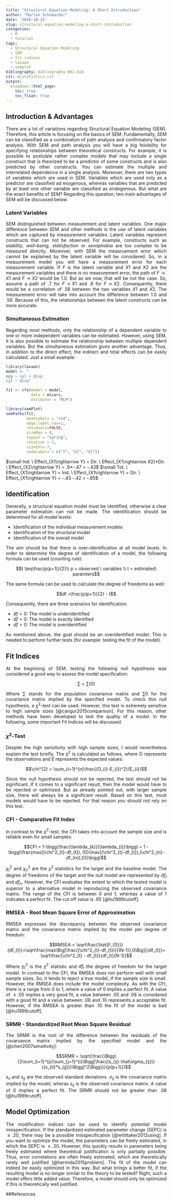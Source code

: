 ```yaml
---
title: "Structural Equation Modeling: A Short Introduction"
author: "Marlon Schumacher"
date: '2018-10-13'
slug: structural-equation-modeling-a-short-introduction
categories:
  - R
  - Tutorial
tags:
  - Structural Equation Modeling
  - SEM
  - fit indices
  - lavaan
  - semplot
bibliography: bibliography_001.bib 
csl: mcstatistics.csl
output: 
  blogdown::html_page:
    toc: true
    toc_float: true
---
```


## Introduction & Advantages
<p align="justify">There are a lot of variations regarding Structural Equation Modeling (SEM). Therefore, this article is focusing on the basics of SEM. Fundamentally, SEM can be classified as a combination of path analysis and confirmatory factor analysis. With SEM and path analysis you will have a big felxibility for specifying relationships between theoretical constructs. For example, it is possible to postulate rather complex models that may include a single construct that is theorized to be a predictor of some constructs and is also predicted by other constructs. You can estimate the multiple and interrelated dependence in a single analysis. Moreover, there are two types of variables which are used in SEM. Variables which are used only as a predictor are classified ad exogenous, whereas variables that are predicted by at least one other variable are classified as endogenous. But what are the exact benefits of SEM? Regarding this question, two main advantages of SEM will be discussed below.</p>

### Latent Variables
<p align="justify">SEM distinguished between measurement and latent variables. One major difference between SEM and other methods is the use of latent variables which are captured by measurement variables. Latent variables represent constructs that can not be observed. For example, constructs such as *stability*, *well-being*,  *statisfaction* or *xenophobia* are too complex to be measured directly. Moreover, with SEM the measruement error which cannot be explained by the latent variable will be considered. So, in a measurement model you will have a measurement error for each measurement variable. If $F$ is the latent variable and $X1$ and $X2$ are the measurement variables and there is no measurement error, the path of $F \rightarrow X1$ and $F \rightarrow X2$ would be 1.0. But as we now, that will be not the case. So, assume a path of .7 for $F \rightarrow X1$ and .8 for $F \rightarrow X2$. Consequently, there would be a correlation of .56 between the two variables $X1$ and $X2$. The measurement error will take into account the difference between 1.0 and .56. Because of this, the relationships between the latent constructs can be more accurate.</p>

### Simultaneous Estimation
<p align="justify">Regarding most methods, only the relationship of a dependent variable to one or more independent variables can be estimated. However, using SEM, it is also possible to estimate the relationship between multiple dependent variables. But the simultaneous estimation gives another advantage. Thus, in addition to the direct effect, the indirect and total effects can be easily calculated. Just a small example:</p>

```r
library(lavaan)
model <- "
mpg ~ cyl + disp
cyl ~ disp"

fit <- cfa(model = model,
           data = mtcars,
           estimator = "MLM")

library(semPlot)
semPaths(fit,
         whatLabels = "std",
         edge.label.cex=1,
         residuals=FALSE,
         sizeMan = 8,
         layout = "spring",
         rotation = 1,
         sizeInt= 7,
         nodeLabels = c("Y", "X2", "X1"))
```
   
$\small Ind. \ Effect_{X1\rightarrow Y} = Dir. \ Effect_{X1\rightarrow X2}*Dir. \ Effect_{X2\rightarrow Y} = .9*-.47 = -.43$ 
$\small Tot. \ Effect_{X1\rightarrow Y} = Ind. \ Effect_{X1\rightarrow Y} + Dir. \ Effect_{X1\rightarrow Y} = -.43 -.42 = -.85$

## Identification
<p align="justify">Generally, a structural equation model must be identified, otherwise a clear parameter estimation can not be made. The identification should be determined for all model levels:</p>

+ Identification of the individual measurement models
+ Identification of the structural model
+ Identification of the overall model

<p align="justify">The aim should be that there is over-identification at all model levels. In order to determine the degree of identification of a model, the following formula can be used (counting rule):</p> 

$$t \leq\frac{p(p+1)}{2}\\
p = observed \ variables \\
t = estimated\ paramters$$

The same formula can be used to calculate the degree of freedoms as well:

$$df =\frac{p(p+1)}{2} - t$$

Consequently, there are three scenarios for identification:

+ $df < 0$: The model is underidentified
+ $df = 0$: The model is exactly identified 
+ $df > 0$: The model is overidentified

<p align="justify">As mentioned above, the goal should be an overidentified model. This is needed to perform further tests (for example: testing the fit of the model).</p>

## Fit Indices
<p align="justify">At the beginning of SEM, testing the following null hypothesis was considered a good way to assess the model specification:</p>

$$\sum = \sum(0)$$

<p align="justify">Where $\sum$ stands for the population covariance matrix and $\sum{0}$ for the covariance matrix implied by the specified model. To check this null hypothesis, a $\chi^2$-test can be used. However, this test is extremely sensitive to high sample sizes [@cangur2015comparison]. For this reason, other methods have been developed to test the qualtiy of a model. In the following, some important Fit Indices will be discussed.</p>

### $\chi^2$-Test
<p align="justify">Despite the high sensitivity with high sample sizes, I would nevertheless explain the test briefly. The $\chi^2$ is calculated as follows, where O represents the observations and E represents the expected values:</p>

$$\chi^{2} = \sum_{i=1}^{n}\frac{(O_{i}-E_{i})^2}{E_{i}}$$

<p align="justify">Since the null hypothesis should not be rejected, the test should not be significant. If it comes to a significant result, then the model would have to be rejected or optimized. But as already pointed out, with larger sample size, there will always be a significant result. Based on this test, most models would have to be rejected. For that reason you should not rely on this test.</p>

### CFI - Comparative Fit Index
<p align="justify">In contrast to the $\chi^2$-test, the CFI takes into account the sample size and is reliable even for small samples:</p>

$$CFI = 1-\bigg(\frac{\lambda_{k}}{\lambda_{i}}\bigg) = 1 - \bigg(\frac{max[(\chi^2_{t}-df_{t}), 0]}{max[(\chi^2_{t}-df_{t}),(\chi^2_{n}-df_{n}),0]}\bigg)$$

<p align="justify">$\chi^2_{t}$ and $\chi^2_{n}$ are the  $\chi^2$ statistics for the target and the baseline model. The degree of freedoms of the target and the null model are represented by $df_{t}$ and $df_{n}$. However, the CFI evaluates the extent to which the tested model is superior to a alternative model in reproducing the observed covariance matrix. The range of the CFI is between $0$ and $1$, whereas a value of $1$ indicates a perfect fit. The cut off value is $.95$ [@hu1999cutoff].</p>

### RMSEA - Root Mean Square Error of Approximation
<p align="justify">RMSEA expresses the discrepancy between the observed covariance matrix and the covariance matrix implied by the model per degree of freedom:</p>

$$RMSEA = \sqrt\frac{\hat{F_{0}}}{df_{t}}=\sqrt\frac{max\Big[\frac{(\chi^2_{t}-df_{t})}{(N-1)},0\Big]}{df_{t}}= \sqrt\frac{\chi^2_{t} - df_{t}}{df_{t}(N-1)}$$

<p align="justify">Where $\chi^2_{t}$ is the $\chi^2$ statistic and $df_{t}$ the degree of freedom for the target model. In contrast to the CFI, the RMSEA does not perform well with small sample sizes. So, it tends to reject a true model, if the sample size is small. However, the RMSEA does include the model complexity. As with the CFI, there is a range from $0$ to $1$, where a value of $0$ implies a perfect fit. A value of $\leq.05$ implies a very good fit, a value between $.05$ and $.08$ is considered with a good fit and a value between $.08$ and $.10$ represents a acceptable fit. However, if the RMSEA is greater than $.10$ the fit of the model is bad [@hu1999cutoff].</p>

### SRMR - Standardized Root Mean Square Residual
<p align="justify">The SRMR is the root of the difference between the residuals of the covaruance matrix implied by the specified model and the [@chen2007sensitivity]:</p>

$$SRMR = \sqrt{\frac{\Bigg\{2\sum_{i=1}^{p}\sum_{j=1}^{i}\Bigg[\frac{(s_{ij}-\hat\sigma_{ij})}{(s_{ii}*s_{jj})}\Bigg]^2\Bigg\}}{p(p+1)}}$$

<p align="justify">$s_{ii}$ and $s_{jj}$ are the observed standard deviations. $\sigma_{ij}$ is the covariance matrix implied by the model, wheras $s_{ij}$ is the observed covariance matrix. A value of $0$ implies a perfect fit. The SRMR should not be greater than $.08$ [@hu1999cutoff].</p>

## Model Optimization
<p align="justify">The modification indices can be used to identify potential model misspecification. If the standardized estimated parameter change (SEPC) is $\geq.20$, there may be a possible misspecification [@whittaker2012using]. If you want to optimize the model, the parameters can be freely estimated, in which the SEPC is $\geq.20$. However, this quickly results in parameters being freely estimated where theoretical justification is only partially possible. Thus, error correlations are often freely estimated, which are theoretically rarely well justified [@hermida2015problem]. The fit of the model can indeed be easily optimized in this way. But what brings a better fit, if the resulting model is no longer similar to the theory to be tested? Right, such a model offers little added value. Therefore, a model should only be optimized if this is theoretically well justified.</p>

##References